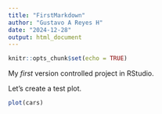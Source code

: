 ```yaml
---
title: "FirstMarkdown"
author: "Gustavo A Reyes H"
date: "2024-12-28"
output: html_document
---
```


```r
knitr::opts_chunk$set(echo = TRUE)
```


My *first* version controlled project in RStudio.

Let's create a test plot.

```r
plot(cars)
```